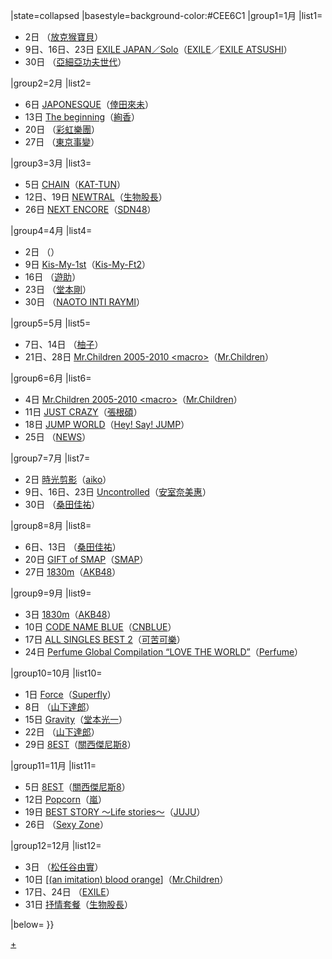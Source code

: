 {{Navbox
|bodyclass=hlist

|name=Oricon專輯週榜冠軍 (2012年)
|title=[[Oricon公信榜|Oricon]][[2012年Oricon專輯週榜冠軍作品列表|專輯週榜冠軍作品及獲得者]]{{#if:{{{1|}}}|（{{{1|}}}）|}}
|state=<includeonly>collapsed</includeonly>
|basestyle=background-color:#CEE6C1
|group1=1月
|list1= 
*2日 {{link-ja|FUNKY MONKEY BABYS 4|ファンキーモンキーベイビーズ4}}（[[放克猴寶貝]]）
*9日、16日、23日 [[EXILE JAPAN/Solo|EXILE JAPAN／Solo]]（[[放浪兄弟|EXILE]]／[[佐藤篤志|EXILE ATSUSHI]]）
*30日 {{link-ja|BEST HIT AKG|BEST HIT AKG}}（[[亞細亞功夫世代]]）
|group2=2月
|list2= 
*6日 [[JAPONESQUE]]（[[倖田來未]]）
*13日 [[The beginning]]（[[絢香]]）
*20日 {{link-ja|BUTTERFLY (彩虹樂團專輯)|BUTTERFLY (L'Arc〜en〜Cielのアルバム)|BUTTERFLY}}（[[彩虹樂團]]）
*27日 {{link-ja|東京Collection|東京コレクション (アルバム)}}（[[東京事變]]）
|group3=3月
|list3= 
*5日 [[CHAIN]]（[[KAT-TUN]]）
*12日、19日 [[NEWTRAL]]（[[生物股長]]）
*26日 [[NEXT ENCORE]]（[[SDN48]]）
|group4=4月
|list4= 
*2日 {{link-ja|2012 (專輯)|2012 (アルバム)|2012}}（{{link-ja|Acid Black Cherry|Acid Black Cherry}}）
*9日 [[Kis-My-1st]]（[[Kis-My-Ft2]]）
*16日 {{link-ja|那個…因為有淚水愛才會存在|あの・・涙があるから愛があるんですケド。}}（[[上地雄輔|遊助]]）
*23日 {{link-ja|shamanippon -量力的人-|shamanippon -ラカチノトヒ-}}（[[堂本剛]]）
*30日 {{link-ja|風歌大篷車|風歌キャラバン}}（[[NAOTO INTI RAYMI]]）
|group5=5月
|list5= 
*7日、14日 {{link-ja|YUZU YOU|YUZU YOU|YUZU YOU[2006-2011]}}（[[柚子 (組合)|柚子]]）
*21日、28日 [[Mr.Children 2005-2010＜macro＞|Mr.Children 2005-2010 <nowiki><macro></nowiki>]]（[[Mr.Children]]）
|group6=6月
|list6= 
*4日 [[Mr.Children 2005-2010＜macro＞|Mr.Children 2005-2010 <nowiki><macro></nowiki>]]（[[Mr.Children]]）
*11日 [[JUST CRAZY]]（[[張根碩]]）
*18日 [[JUMP WORLD]]（[[Hey! Say! JUMP]]）
*25日 {{link-ja|NEWS BEST|NEWS BEST}}（[[NEWS]]）
|group7=7月
|list7= 
*2日 [[時光剪影]]（[[aiko]]）
*9日、16日、23日 [[Uncontrolled]]（[[安室奈美惠]]）
*30日 {{link-ja|I LOVE YOU -now & forever-|I LOVE YOU -now & forever-}}（[[桑田佳祐]]）
|group8=8月
|list8= 
*6日、13日 {{link-ja|I LOVE YOU -now & forever-|I LOVE YOU -now & forever-}}（[[桑田佳祐]]）
*20日 [[GIFT of SMAP]]（[[SMAP]]）
*27日 [[1830m]]（[[AKB48]]）
|group9=9月
|list9= 
*3日 [[1830m]]（[[AKB48]]）
*10日 [[CODE NAME BLUE]]（[[CNBLUE]]）
*17日 [[ALL SINGLES BEST 2]]（[[可苦可樂]]）
*24日 [[Perfume Global Compilation “LOVE THE WORLD”]]（[[Perfume (日本音乐团体)|Perfume]]）
|group10=10月
|list10= 
*1日 [[Force (Superfly專輯)|Force]]（[[Superfly]]）
*8日 {{link-ja|OPUS ～ALL TIME BEST 1975-2012～|OPUS 〜ALL TIME BEST 1975-2012〜}}（[[山下達郎]]）
*15日 [[Gravity (堂本光一)|Gravity]]（[[堂本光一]]）
*22日 {{link-ja|OPUS ～ALL TIME BEST 1975-2012～|OPUS 〜ALL TIME BEST 1975-2012〜}}（[[山下達郎]]）
*29日 [[8EST]]（[[關西傑尼斯8]]）
|group11=11月
|list11= 
*5日 [[8EST]]（[[關西傑尼斯8]]）
*12日 [[Popcorn (嵐)|Popcorn]]（[[嵐]]）
*19日 [[BEST STORY ～Life stories～]]（[[JUJU]]）
*26日 {{link-ja|one Sexy Zone|one Sexy Zone}}（[[Sexy Zone]]） 
|group12=12月
|list12= 
*3日 {{link-ja|日本的愛情、與Yuming。|日本の恋と、ユーミンと。}}（[[松任谷由實]]）
*10日 [[［(an imitation) blood orange］|[(an imitation) blood orange]]]（[[Mr.Children]]）
*17日、24日 {{link-ja|EXILE BEST HITS -LOVE SIDE / SOUL SIDE-|EXILE BEST HITS -LOVE SIDE / SOUL SIDE-}}（[[放浪兄弟|EXILE]]）
*31日 [[抒情套餐]]（[[生物股長]]） 
|below={{Oricon專輯週榜冠軍/年份別模板}}
}}<noinclude>
[[Category:2012年Oricon專輯週榜冠軍作品|+]]

</noinclude>